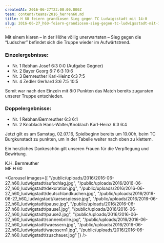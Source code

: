 ```yaml
---
createdAt: 2016-06-27T22:00:00.000Z
team: content/teams/2016_herren60.md
title: H 60 feiern grandiosen Sieg gegen TC Ludwigsstadt mit 14:0
slug: 2016-06-27_h60-feiern-grandiosen-sieg-gegen-tc-ludwigsstadt-mit-14-0
---
```

Mit einem klaren – in der Höhe völlig unerwarteten – Sieg gegen die “Ludscher” befindet sich die Truppe wieder im Aufwärtstrend.

### Einzelergebnisse:

- Nr. 1 Rebhan Josef 6:3 0:0 (Aufgabe Gegner)
- Nr. 2 Bayer Georg 6:7 6:3 10:6
- Nr. 3 Bernreuther Karl-Heinz 6:3 7:5
- Nr. 4 Zedler Gerhard 3:6 7:5 10:5

Somit war nach den Einzeln mit 8:0 Punkten das Match bereits zugunsten unserer Truppe entschieden.

### Doppelergebnisse:

- Nr. 1 Rebhan/Bernreuther 6:3 6:1
- Nr. 2 Knoblach Hans-Walter/Knoblach Karl-Heinz 6:3 6:4

Jetzt gilt es am Samstag, 02.07.16, Spielbeginn bereits um 10.00h, beim TC Burgkunstadt zu punkten, um in der Tabelle weiter nach oben zu klettern.

Ein herzliches Dankeschön gilt unseren Frauen für die Verpflegung und Bewirtung.

K.H. Bernreuther  
MF H 60

<Carousel images={[
  "/public/uploads/2016/2016-06-27_h60_ludwigstadt/aufschlag.jpg",
  "/public/uploads/2016/2016-06-27_h60_ludwigstadt/dekoration.jpg",
  "/public/uploads/2016/2016-06-27_h60_ludwigstadt/deutschlandkuchen.jpg",
  "/public/uploads/2016/2016-06-27_h60_ludwigstadt/kaesespiesse.jpg",
  "/public/uploads/2016/2016-06-27_h60_ludwigstadt/pause.jpg",
  "/public/uploads/2016/2016-06-27_h60_ludwigstadt/pause1.jpg",
  "/public/uploads/2016/2016-06-27_h60_ludwigstadt/pause2.jpg",
  "/public/uploads/2016/2016-06-27_h60_ludwigstadt/sonnenbrille.jpg",
  "/public/uploads/2016/2016-06-27_h60_ludwigstadt/waessern.jpg",
  "/public/uploads/2016/2016-06-27_h60_ludwigstadt/waessern1.jpg",
  "/public/uploads/2016/2016-06-27_h60_ludwigstadt/zuschauer.jpg"
]} />
